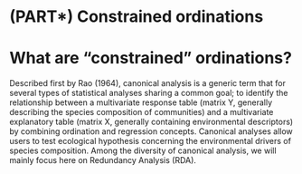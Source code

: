 # (PART\*) Constrained ordinations {-}

# What are "constrained" ordinations?

Described first by Rao (1964), canonical analysis is a generic term that
for several types of statistical analyses sharing a common goal; to
identify the relationship between a multivariate response table (matrix
Y, generally describing the species composition of communities) and a
multivariate explanatory table (matrix X, generally containing
environmental descriptors) by combining ordination and regression
concepts. Canonical analyses allow users to test ecological hypothesis
concerning the environmental drivers of species composition. Among the
diversity of canonical analysis, we will mainly focus here on Redundancy
Analysis (RDA).
